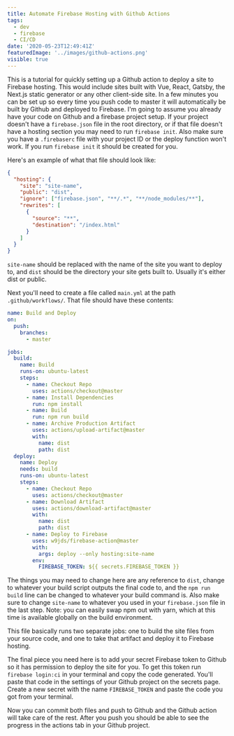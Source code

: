 ```yaml
---
title: Automate Firebase Hosting with Github Actions
tags:
  - dev
  - firebase
  - CI/CD
date: '2020-05-23T12:49:41Z'
featuredImage: '../images/github-actions.png'
visible: true
---
```


This is a tutorial for quickly setting up a Github action to deploy a site to
Firebase hosting. This would include sites built with Vue, React, Gatsby, the
Next.js static generator or any other client-side site. In a few minutes you can
be set up so every time you push code to master it will automatically be built
by Github and deployed to Firebase. I'm going to assume you already have your
code on Github and a firebase project setup. If your project doesn't have a
`firebase.json` file in the root directory, or if that file doesn't have a
hosting section you may need to run `firebase init`. Also make sure you have a
`.firebaserc` file with your project ID or the deploy function won't work. If
you run `firebase init` it should be created for you.

Here's an example of what that file should look like:

```json
{
  "hosting": {
    "site": "site-name",
    "public": "dist",
    "ignore": ["firebase.json", "**/.*", "**/node_modules/**"],
    "rewrites": [
      {
        "source": "**",
        "destination": "/index.html"
      }
    ]
  }
}
```

`site-name` should be replaced with the name of the site you want to deploy to,
and `dist` should be the directory your site gets built to. Usually it's either
dist or public.

Next you'll need to create a file called `main.yml` at the path
`.github/workflows/`. That file should have these contents:

```yml
name: Build and Deploy
on:
  push:
    branches:
      - master

jobs:
  build:
    name: Build
    runs-on: ubuntu-latest
    steps:
      - name: Checkout Repo
        uses: actions/checkout@master
      - name: Install Dependencies
        run: npm install
      - name: Build
        run: npm run build
      - name: Archive Production Artifact
        uses: actions/upload-artifact@master
        with:
          name: dist
          path: dist
  deploy:
    name: Deploy
    needs: build
    runs-on: ubuntu-latest
    steps:
      - name: Checkout Repo
        uses: actions/checkout@master
      - name: Download Artifact
        uses: actions/download-artifact@master
        with:
          name: dist
          path: dist
      - name: Deploy to Firebase
        uses: w9jds/firebase-action@master
        with:
          args: deploy --only hosting:site-name
        env:
          FIREBASE_TOKEN: ${{ secrets.FIREBASE_TOKEN }}
```

The things you may need to change here are any reference to `dist`, change to
whatever your build script outputs the final code to, and the `npm run build`
line can be changed to whatever your build command is. Also make sure to change
`site-name` to whatever you used in your `firebase.json` file in the last step.
Note: you can easily swap npm out with yarn, which at this time is available
globally on the build environment.

This file basically runs two separate jobs: one to build the site files from
your source code, and one to take that artifact and deploy it to Firebase
hosting.

The final piece you need here is to add your secret Firebase token to Github so
it has permission to deploy the site for you. To get this token run
`firebase login:ci` in your terminal and copy the code generated. You'll paste
that code in the settings of your Github project on the secrets page. Create a
new secret with the name `FIREBASE_TOKEN` and paste the code you got from your
terminal.

Now you can commit both files and push to Github and the Github action will take
care of the rest. After you push you should be able to see the progress in the
actions tab in your Github project.
